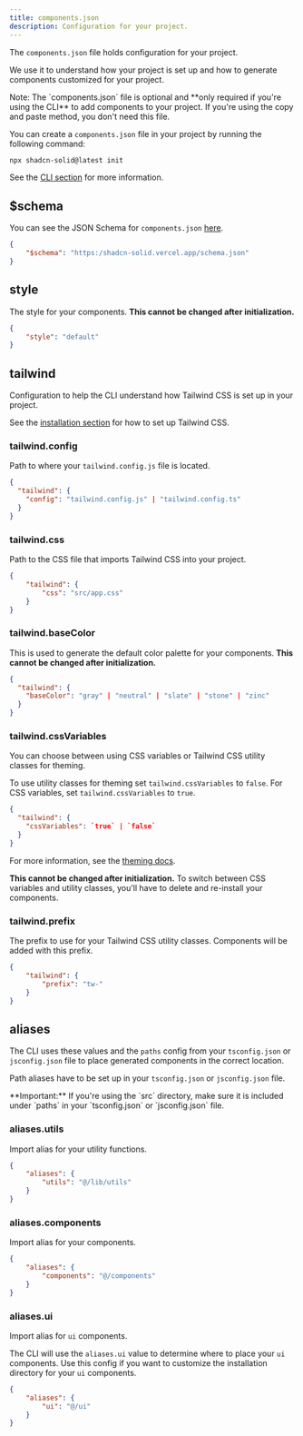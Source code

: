 ```yaml
---
title: components.json
description: Configuration for your project.
---
```


The `components.json` file holds configuration for your project.

We use it to understand how your project is set up and how to generate components customized for your project.

<Alert className="mt-6">
	<AlertDescription>
		Note: The `components.json` file is optional and **only required if
		you're using the CLI** to add components to your project. If you're
		using the copy and paste method, you don't need this file.
	</AlertDescription>
</Alert>

You can create a `components.json` file in your project by running the following command:

```bash
npx shadcn-solid@latest init
```

See the <A href="/docs/cli">CLI section</A> for more information.

## $schema

You can see the JSON Schema for `components.json` [here](https://shadcn-solid.vercel.app/schema.json).

```json title="components.json"
{
	"$schema": "https:/shadcn-solid.vercel.app/schema.json"
}
```

## style

The style for your components. **This cannot be changed after initialization.**

```json title="components.json"
{
	"style": "default"
}
```

## tailwind

Configuration to help the CLI understand how Tailwind CSS is set up in your project.

See the <A href="/docs/installation">installation section</A> for how to set up Tailwind CSS.

### tailwind.config

Path to where your `tailwind.config.js` file is located.

```json title="components.json"
{
  "tailwind": {
    "config": "tailwind.config.js" | "tailwind.config.ts"
  }
}
```

### tailwind.css

Path to the CSS file that imports Tailwind CSS into your project.

```json title="components.json"
{
	"tailwind": {
		"css": "src/app.css"
	}
}
```

### tailwind.baseColor

This is used to generate the default color palette for your components. **This cannot be changed after initialization.**

```json title="components.json"
{
  "tailwind": {
    "baseColor": "gray" | "neutral" | "slate" | "stone" | "zinc"
  }
}
```

### tailwind.cssVariables

You can choose between using CSS variables or Tailwind CSS utility classes for theming.

To use utility classes for theming set `tailwind.cssVariables` to `false`. For CSS variables, set `tailwind.cssVariables` to `true`.

```json title="components.json"
{
  "tailwind": {
    "cssVariables": `true` | `false`
  }
}
```

For more information, see the <A href="/docs/theming">theming docs</A>.

**This cannot be changed after initialization.** To switch between CSS variables and utility classes, you'll have to delete and re-install your components.

### tailwind.prefix

The prefix to use for your Tailwind CSS utility classes. Components will be added with this prefix.

```json title="components.json"
{
	"tailwind": {
		"prefix": "tw-"
	}
}
```

## aliases

The CLI uses these values and the `paths` config from your `tsconfig.json` or `jsconfig.json` file to place generated components in the correct location.

Path aliases have to be set up in your `tsconfig.json` or `jsconfig.json` file.

<Alert className="mt-6">
	<AlertDescription>
		**Important:** If you're using the `src` directory, make sure it is
		included under `paths` in your `tsconfig.json` or `jsconfig.json` file.
	</AlertDescription>
</Alert>

### aliases.utils

Import alias for your utility functions.

```json title="components.json"
{
	"aliases": {
		"utils": "@/lib/utils"
	}
}
```

### aliases.components

Import alias for your components.

```json title="components.json"
{
	"aliases": {
		"components": "@/components"
	}
}
```

### aliases.ui

Import alias for `ui` components.

The CLI will use the `aliases.ui` value to determine where to place your `ui` components. Use this config if you want to customize the installation directory for your `ui` components.

```json title="components.json"
{
	"aliases": {
		"ui": "@/ui"
	}
}
```
